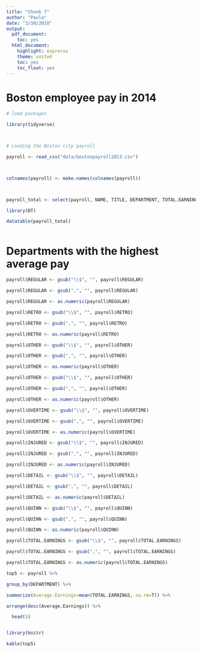 ---
title: "Chunk 7"
author: "Paula"
date: "3/10/2018"
output:
  pdf_document:
    toc: yes
  html_document:
    highlight: espresso
    theme: united
    toc: yes
    toc_float: yes
---





# Boston employee pay in 2014



```{r loading, warning=F, message=F, echo=F}

# load packages

library(tidyverse)



# Loading the Boston city payroll

payroll <- read_csv("data/bostonpayroll2013.csv")



colnames(payroll) <- make.names(colnames(payroll))



payroll_total <- select(payroll, NAME, TITLE, DEPARTMENT, TOTAL.EARNINGS)

```



```{r display_data, warning=F, message=F, echo=F}

library(DT)

datatable(payroll_total)



```



# Departments with the highest average pay



```{r cleaning_data, warning=F, echo=F}

payroll$REGULAR <- gsub("\\$", "", payroll$REGULAR)

payroll$REGULAR <- gsub(",", "", payroll$REGULAR)

payroll$REGULAR <- as.numeric(payroll$REGULAR)

payroll$RETRO <- gsub("\\$", "", payroll$RETRO)

payroll$RETRO <- gsub(",", "", payroll$RETRO)

payroll$RETRO <- as.numeric(payroll$RETRO)

payroll$OTHER <- gsub("\\$", "", payroll$OTHER)

payroll$OTHER <- gsub(",", "", payroll$OTHER)

payroll$OTHER <- as.numeric(payroll$OTHER)

payroll$OTHER <- gsub("\\$", "", payroll$OTHER)

payroll$OTHER <- gsub(",", "", payroll$OTHER)

payroll$OTHER <- as.numeric(payroll$OTHER)

payroll$OVERTIME <- gsub("\\$", "", payroll$OVERTIME)

payroll$OVERTIME <- gsub(",", "", payroll$OVERTIME)

payroll$OVERTIME <- as.numeric(payroll$OVERTIME)

payroll$INJURED <- gsub("\\$", "", payroll$INJURED)

payroll$INJURED <- gsub(",", "", payroll$INJURED)

payroll$INJURED <- as.numeric(payroll$INJURED)

payroll$DETAIL <- gsub("\\$", "", payroll$DETAIL)

payroll$DETAIL <- gsub(",", "", payroll$DETAIL)

payroll$DETAIL <- as.numeric(payroll$DETAIL)

payroll$QUINN <- gsub("\\$", "", payroll$QUINN)

payroll$QUINN <- gsub(",", "", payroll$QUINN)

payroll$QUINN <- as.numeric(payroll$QUINN)

payroll$TOTAL.EARNINGS <- gsub("\\$", "", payroll$TOTAL.EARNINGS)

payroll$TOTAL.EARNINGS <- gsub(",", "", payroll$TOTAL.EARNINGS)

payroll$TOTAL.EARNINGS <- as.numeric(payroll$TOTAL.EARNINGS)

```



```{r analysis, warning=F, message=F, echo=F}

top5 <- payroll %>%

group_by(DEPARTMENT) %>%

summarize(Average.Earnings=mean(TOTAL.EARNINGS, na.rm=T)) %>%

arrange(desc(Average.Earnings)) %>%

  head(5)



```



```{r table, warning=F, echo=F}

library(knitr)

kable(top5)

```
